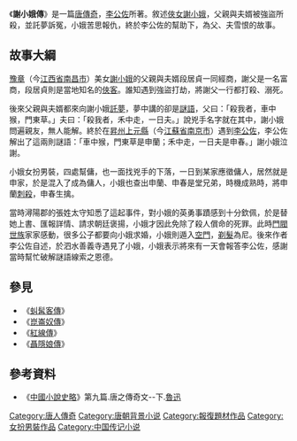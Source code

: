 《'''謝小娥傳'''》是一篇[[唐傳奇|唐傳奇]]，[[李公佐|李公佐]]所著。敘述[[俠女|俠女]][[謝小娥|謝小娥]]，父親與夫婿被強盜所殺，並託夢訴冤，小娥苦思報仇，終於李公佐的幫助下，為父、夫雪恨的故事。

==故事大綱==
[[豫章|豫章]]（今[[江西省|江西省]][[南昌市|南昌市]]）美女[[謝小娥|謝小娥]]的父親與夫婿段居貞一同經商，謝父是一名富商，段居貞則是當地知名的[[俠客|俠客]]。誰知遇到強盜打劫，將謝父一行都打殺、溺死。

後來父親與夫婿都來向謝小娥[[託夢|託夢]]，夢中講的卻是[[謎語|謎語]]，父曰：「殺我者，車中猴，門東草。」夫曰：「殺我者，禾中走，一日夫。」說兇手名字就在其中，謝小娥問遍親友，無人能解。終於在[[升州_(唐朝)|昇州]][[上元縣|上元縣]]（今[[江蘇省|江蘇省]][[南京市|南京市]]）遇到[[李公佐|李公佐]]，李公佐解出了這兩則謎語：「車中猴，門東草是申蘭；禾中走，一日夫是申春。」謝小娥泣謝。

小娥女扮男裝，四處幫傭，也一面找兇手的下落，一日到某家應徵傭人，居然就是申家，於是混入了成為傭人，小娥也查出申蘭、申春是堂兄弟，時機成熟時，將申蘭[[刺殺|刺殺]]，申春生擒。

當時潯陽郡的張姓太守知悉了這起事件，對小娥的英勇事蹟感到十分欽佩，於是替她上書、匯報詳情、請求朝廷褒揚，小娥才因此免除了殺人償命的死罪。此時[[門閥|門閥]][[世族|世族]]家家感動，很多公子都要向小娥求婚，小娥則遁入[[空門|空門]]，[[剃髮|剃髮]]為尼。後來作者李公佐自述，於泗水善義寺遇見了小娥，小娥表示將來有一天會報答李公佐，感謝當時幫忙破解謎語線索之恩德。

==參見==
*《[[虯髯客傳|虯髯客傳]]》
*《[[崑崙奴傳|崑崙奴傳]]》
*《[[紅線傳|紅線傳]]》
*《[[聶隱娘傳|聶隱娘傳]]》

==參考資料==
{{wikisource}}
*《[[中國小說史略|中國小說史略]]》第九篇.唐之傳奇文--下.[[魯迅|魯迅]]


[[Category:唐人傳奇|Category:唐人傳奇]]
[[Category:唐朝背景小说|Category:唐朝背景小说]]
[[Category:報復題材作品|Category:報復題材作品]]
[[Category:女扮男裝作品|Category:女扮男裝作品]]
[[Category:中国传记小说|Category:中国传记小说]]